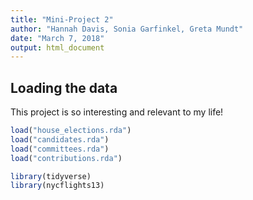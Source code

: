 ```yaml
---
title: "Mini-Project 2"
author: "Hannah Davis, Sonia Garfinkel, Greta Mundt"
date: "March 7, 2018"
output: html_document
---
```



## Loading the data

This project is so interesting and relevant to my life!

```r
load("house_elections.rda")
load("candidates.rda")
load("committees.rda")
load("contributions.rda")


```
```r
library(tidyverse)
library(nycflights13)
```

